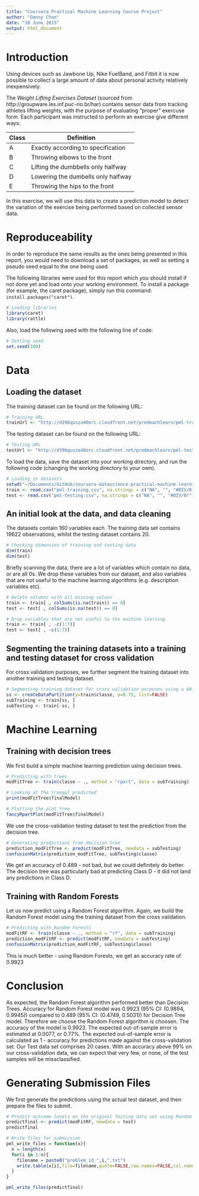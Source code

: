 ```yaml
---
title: "Coursera Practical Machine Learning Course Project"
author: "Danny Chan"
date: "10 June 2015"
output: html_document
---
```


# Introduction
Using devices such as Jawbone Up, Nike FuelBand, and Fitbit it is now possible to collect a large amount of data about personal activity relatively inexpensively.

The *Weight Lifting Exercises Dataset* (sourced from http://groupware.les.inf.puc-rio.br/har) contains sensor data from tracking athletes lifting weights, with the purpose of evaluating "proper" exercuse form. Each participant was instructed to perform an exercise give different ways:

Class      | Definition
---------- | ----------------------------------------
A          | Exactly according to specification
B          | Throwing elbows to the front
C          | Lifting the dumbbells only halfway
D          | Lowering the dumbells only halfway
E          | Throwing the hips to the front

In this exercise, we will use this data to create a prediction model to detect the variation of the exercise being performed based on collected sensor data.

# Reproduceability
In order to reproduce the same results as the ones being presented in this report, you would need to download a set of packages, as well as setting a pseudo seed equal to the one being used.

The following libraries were used for this report which you should install if not done yet and load onto your working environment. To install a package (for example, the caret package), simply run this command: `install.packages("caret")`.

```r
# Loading libraries
library(caret)
library(rattle)
```

Also, load the following seed with the following line of code:

```r
# Setting seed
set.seed(100)
```

# Data

## Loading the dataset
The training dataset can be found on the following URL:

```r
# Training URL
trainUrl <- "http://d396qusza40orc.cloudfront.net/predmachlearn/pml-training.csv"
```

The testing dataset can be found on the following URL:

```r
# Testing URL
testUrl <- "http://d396qusza40orc.cloudfront.net/predmachlearn/pml-testing.csv"
```

To load the data, save the dataset into your working directory, and run the following code (changing the working directory to your own).

```r
# Loading in datasets
setwd("~/Documents/GitHub/coursera-datascience-practical-machine-learning-project")
train <- read.csv("pml-training.csv", na.strings = c("NA", "", "#DIV/0!"))
test <- read.csv("pml-testing.csv", na.strings = c("NA", "", "#DIV/0!"))
```


## An initial look at the data, and data cleaning
The datasets contain 160 variables each. The training data set contains 19622 observations, whilst the testing dataset contains 20.

```r
# Checking dimension of training and testing data
dim(train)
dim(test)
```

Briefly scanning the data, there are a lot of variables which contain no data, or are all 0s. We drop these variables from our dataset, and also variables that are not useful to the machine learning algorithms (e.g. description variables etc).

```r
# Delete columns with all missing values
train <- train[ , colSums(is.na(train)) == 0]
test <- test[ , colSums(is.na(test)) == 0]

# Drop variables that are not useful to the machine learning
train <- train[ , -c(1:7)]
test <- test[ , -c(1:7)]
```


## Segmenting the training datasets into a training and testing dataset for cross validation
For cross validation purposes, we further segment the training dataset into another training and testing dataset.

```r
# Segmenting training dataset for cross validation purposes using a 60:40 split
ss <- createDataPartition(y=train$classe, p=0.75, list=FALSE)
subTraining <- train[ss, ] 
subTesting <- train[-ss, ]
```

# Machine Learning
## Training with decision trees
We first build a simple machine learning prediction using decision trees.

```r
# Predicting with trees
modFitTree <- train(classe ~ ., method = "rpart", data = subTraining)

# Looking at the treeqpl predicted
print(modFitTree$finalModel)

# Plotting the plot tree
fancyRpartPlot(modFitTree$finalModel)
```

We use the cross-validation testing dataset to test the prediction from the decision tree.

```r
# Generating predictions from decision tree
prediction_modFitTree <- predict(modFitTree, newdata = subTesting)
confusionMatrix(prediction_modFitTree, subTesting$classe)
```

We get an accuracy of 0.489 - not bad, but we could definitely do better. The decision tree was particularly bad at predicting Class D - it did not land any predictions in Class D.


## Training with Random Forests
Let us now predict using a Random Forest algorithm. Again, we build the Random Forest model using the training dataset from the cross validation.

```R
# Predicting with Random Forests
modFitRF <- train(classe ~ ., method = "rf", data = subTraining)
prediction_modFitRF <- predict(modFitRF, newdata = subTesting)
confusionMatrix(prediction_modFitRF, subTesting$classe)
```
This is much better - using Random Forests, we get an accuracy rate of 0.9923


# Conclusion
As expected, the Random Forest algorithm performed better than Decision Trees. Accuracy for Random Forest model was 0.9923 (95% CI: (0.9894, 0.9945)) compared to 0.489 (95% CI: (0.4749, 0.5031)) for Decision Tree model. Therefore we choose the Random Forest algorithm is choosen. The accuracy of the model is 0.9923. The expected out-of-sample error is estimated at 0.0077, or 0.77%. The expected out-of-sample error is calculated as 1 - accuracy for predictions made against the cross-validation set. Our Test data set comprises 20 cases. With an accuracy above 99% on our cross-validation data, we can expect that very few, or none, of the test samples will be missclassified.


# Generating Submission Files
We first generate the predictions using the actual test dataset, and then prepare the files to submit.

```r
# Predict outcome levels on the original Testing data set using Random Forest algorithm
predictfinal <- predict(modFitRF, newdata = test)
predictfinal

# Write files for submission
pml_write_files = function(x){
  n = length(x)
  for(i in 1:n){
    filename = paste0("problem_id_",i,".txt")
    write.table(x[i],file=filename,quote=FALSE,row.names=FALSE,col.names=FALSE)
  }
}

pml_write_files(predictfinal)
```
